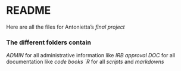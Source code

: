 # README 

Here are all the files for Antonietta's *final project* 


### The different folders contain 

*ADMIN* for all administrative information like _IRB approval_ 
*DOC* for all documentation like _code books_
*`R* for all _scripts_ and _markdowns_ 
